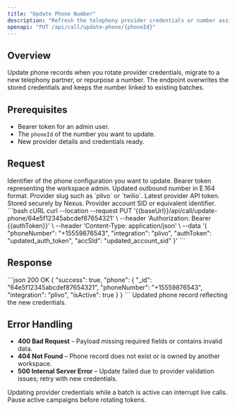 ```yaml
---
title: "Update Phone Number"
description: "Refresh the telephony provider credentials or number assigned to a workspace."
openapi: "PUT /api/call/update-phone/{phoneId}"
---
```


## Overview
Update phone records when you rotate provider credentials, migrate to a new telephony partner, or repurpose a number. The endpoint overwrites the stored credentials and keeps the number linked to existing batches.

## Prerequisites
- Bearer token for an admin user.
- The `phoneId` of the number you want to update.
- New provider details and credentials ready.

## Request
<ParamField path="phoneId" type="string" required>
Identifier of the phone configuration you want to update.
</ParamField>

<ParamField header="Authorization" type="string" required>
Bearer token representing the workspace admin.
</ParamField>

<ParamField body="phoneNumber" type="string" required>
Updated outbound number in E.164 format.
</ParamField>

<ParamField body="integration" type="string" required>
Provider slug such as `plivo` or `twilio`.
</ParamField>

<ParamField body="authToken" type="string" required>
Latest provider API token. Stored securely by Nexus.
</ParamField>

<ParamField body="accSId" type="string" required>
Provider account SID or equivalent identifier.
</ParamField>

<RequestExample>
```bash cURL
curl --location --request PUT '{{baseUrl}}/api/call/update-phone/64e5f12345abcdef87654321' \
  --header 'Authorization: Bearer {{authToken}}' \
  --header 'Content-Type: application/json' \
  --data '{
    "phoneNumber": "+15559876543",
    "integration": "plivo",
    "authToken": "updated_auth_token",
    "accSId": "updated_account_sid"
  }'
```
</RequestExample>

## Response
<ResponseExample>
```json 200 OK
{
  "success": true,
  "phone": {
    "_id": "64e5f12345abcdef87654321",
    "phoneNumber": "+15559876543",
    "integration": "plivo",
    "isActive": true
  }
}
```
</ResponseExample>

<ResponseField name="phone" type="object" required>
Updated phone record reflecting the new credentials.
</ResponseField>

## Error Handling
- **400 Bad Request** – Payload missing required fields or contains invalid data.
- **404 Not Found** – Phone record does not exist or is owned by another workspace.
- **500 Internal Server Error** – Update failed due to provider validation issues; retry with new credentials.

<Warning>
Updating provider credentials while a batch is active can interrupt live calls. Pause active campaigns before rotating tokens.
</Warning>
